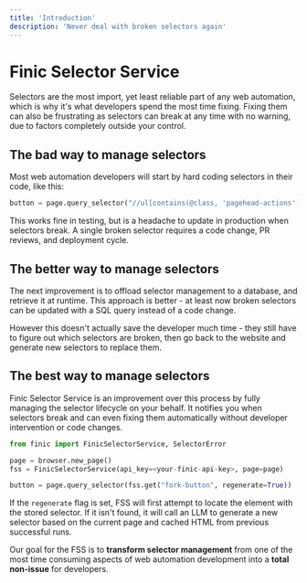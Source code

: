 ```yaml
---
title: 'Introduction'
description: 'Never deal with broken selectors again'
---
```

# Finic Selector Service
Selectors are the most import, yet least reliable part of any web automation, which is why it's what developers spend the most time fixing. Fixing them can also be frustrating 
as selectors can break at any time with no warning, due to factors completely outside your control.

## The bad way to manage selectors
Most web automation developers will start by hard coding selectors in their code, like this:

```python
button = page.query_selector("//ul[contains(@class, 'pagehead-actions')]/li/a[@id='fork-button']")
```

This works fine in testing, but is a headache to update in production when selectors break. A single broken selector requires a code change, PR reviews, and deployment cycle.

## The better way to manage selectors
The next improvement is to offload selector management to a database, and retrieve it at runtime. This approach is better - at least now broken selectors can be updated with a SQL query instead of a code change. 

However this doesn't actually save the developer much time - they still have to figure out which selectors are broken, then go back to the website and generate new selectors to replace them.

## The best way to manage selectors
Finic Selector Service is an improvement over this process by fully managing the selector lifecycle on your behalf. It notifies you when selectors break and can even fixing them automatically without developer intervention or code changes.

```python
from finic import FinicSelectorService, SelectorError

page = browser.new_page()
fss = FinicSelectorService(api_key=<your-finic-api-key>, page=page)

button = page.query_selector(fss.get("fork-button", regenerate=True))
```
If the `regenerate` flag is set, FSS will first attempt to locate the element with the stored selector. If it isn't found, it will call an LLM to generate a new selector based on the current page and cached HTML from previous successful runs.

Our goal for the FSS is to **transform selector management** from one of the most time consuming aspects of web automation development into a **total non-issue** for developers.